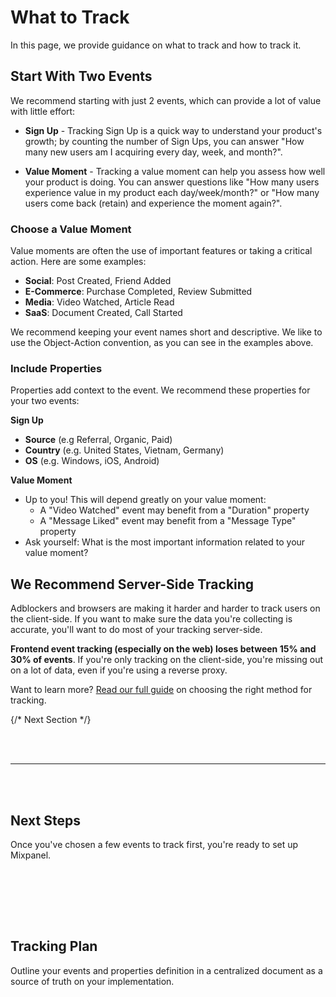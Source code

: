 
# What to Track

In this page, we provide guidance on what to track and how to track it.

## Start With Two Events

We recommend starting with just 2 events, which can provide a lot of value with little effort:

- **Sign Up** - Tracking Sign Up is a quick way to understand your product's growth; by counting the number
  of Sign Ups, you can answer "How many new users am I acquiring every day, week, and month?".

- **Value Moment** - Tracking a value moment can help you assess how well your product is doing. You can
  answer questions like "How many users experience value in my product each day/week/month?" or
  "How many users come back (retain) and experience the moment again?".

### Choose a Value Moment

Value moments are often the use of important features or taking a critical action. Here are some examples:

- **Social**: Post Created, Friend Added
- **E-Commerce**: Purchase Completed, Review Submitted
- **Media**: Video Watched, Article Read
- **SaaS**: Document Created, Call Started

We recommend keeping your event names short and descriptive. We like to use the Object-Action convention, as you can see
in the examples above.

### Include Properties

Properties add context to the event. We recommend these properties for your two events:

**Sign Up**

- **Source** (e.g Referral, Organic, Paid)
- **Country** (e.g. United States, Vietnam, Germany)
- **OS** (e.g. Windows, iOS, Android)

**Value Moment**

- Up to you! This will depend greatly on your value moment:
  - A "Video Watched" event may benefit from a "Duration" property
  - A "Message Liked" event may benefit from a "Message Type" property
- Ask yourself: What is the most important information related to your value moment?

## We Recommend Server-Side Tracking

Adblockers and browsers are making it harder and harder to track users on the client-side.
If you want to make sure the data you're collecting is accurate, you'll want to do most of
your tracking server-side.

**Frontend event tracking (especially on the web) loses between 15% and 30% of events**.
If you're only tracking on the client-side, you're missing out on a lot of data, even if you're
using a reverse proxy.

Want to learn more? [Read our full guide](/docs/tracking-methods/choosing-the-right-method/) on choosing the right method for tracking.

{/* Next Section */}

<br></br>

<div className="next-steps-sections">
<hr></hr>
<br></br>

<div className="bg-base100 rounded-xl">
  <h2 className="text-2xl font-medium mb-2 color:bg-purple200">Next Steps</h2>
  <p>
    Once you've chosen a few events to track first, you're ready to set up
    Mixpanel.
  </p>
  <br></br>
  <ExtendedButton
    title="Quickstart Guide"
    link="/docs/quickstart/install-mixpanel"
  ></ExtendedButton>
</div>

<br></br>

<div className="bg-base100 rounded-xl">
  <h2 className="text-2xl font-medium mb-2 color:bg-purple200">
    Tracking Plan
  </h2>
  <p>
    Outline your events and properties definition in a centralized document as a
    source of truth on your implementation.
  </p>
  <br></br>
  <ExtendedButton
    title="Create a Tracking Plan"
    link="docs/tracking-best-practices/tracking-plan"
  ></ExtendedButton>
</div>
</div>
